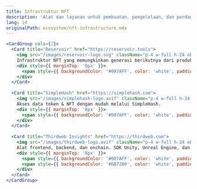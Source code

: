 ```yaml
---
title: Infrastruktur NFT
description: 'Alat dan layanan untuk pembuatan, pengelolaan, dan perdagangan NFT di B3.'
lang: id
originalPath: ecosystem/nft-infrastructure.mdx
---
```

```jsx
<CardGroup cols={2}>
  <Card title="Reservoir" href="https://reservoir.tools">
    <img src="/images/reservoir-logo.svg" className="p-4 w-full h-24 object-contain bg-black rounded-xl mt-3" />
    Infrastruktur NFT yang memungkinkan generasi berikutnya dari produk NFT.
    <div style={{ marginTop: '8px' }}>
      <span style={{ backgroundColor: '#007AFF', color: 'white', padding: '2px 8px', borderRadius: '4px', fontSize: '12px' }}>Dukungan B3</span>
    </div>
  </Card>
  
  <Card title="SimpleHash" href="https://simplehash.com">
    <img src="/images/simplehash-logo.avif" className="p-4 w-full h-24 object-contain bg-black rounded-xl mt-3" />
    Akses data token & NFT dengan mudah melalui SimpleHash.
    <div style={{ marginTop: '8px' }}>
      <span style={{ backgroundColor: '#007AFF', color: 'white', padding: '2px 8px', borderRadius: '4px', fontSize: '12px' }}>Dukungan B3</span>
    </div>
  </Card>
  
  <Card title="Thirdweb Insights" href="https://thirdweb.com">
    <img src="/images/thirdweb-logo.avif" className="p-4 w-full h-24 object-cover bg-black rounded-xl mt-3" />    
    Alat frontend, backend, dan onchain. SDK Unity, Unreal Engine, dan React Native.
    <div style={{ marginTop: '8px' }}>
      <span style={{ backgroundColor: '#007AFF', color: 'white', padding: '2px 8px', borderRadius: '4px', fontSize: '12px', marginRight: '8px' }}>Dukungan B3</span>
      <span style={{ backgroundColor: '#6B7280', color: 'white', padding: '2px 8px', borderRadius: '4px', fontSize: '12px' }}>SDK Gaming</span>
    </div>
  </Card>
</CardGroup>
```
